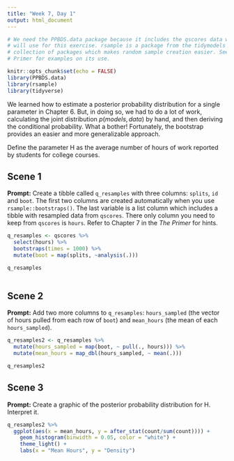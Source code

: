 ```yaml
---
title: "Week 7, Day 1"
output: html_document
---
```


```r
# We need the PPBDS.data package because it includes the qscores data which we
# will use for this exercise. rsample is a package from the tidymodels
# collection of packages which makes random sample creation easier. See The
# Primer for examples on its use.

knitr::opts_chunk$set(echo = FALSE)
library(PPBDS.data)
library(rsample)
library(tidyverse)
```

We learned how to estimate a posterior probability distribution for a single parameter in Chapter 6. But, in doing so, we had to do a lot of work, calculating the joint distribution 
$p(models, data)$ by hand, and then deriving the conditional probability. What a bother! Fortunately, the bootstrap provides an easier and more generalizable approach.

Define the parameter H as the average number of hours of work reported by students for college courses. 


## Scene 1

**Prompt:** Create a tibble called `q_resamples` with three columns: `splits`, `id` and `boot`.  The first two columns are created automatically when you use `rsample::bootstraps()`. The last variable is a list column which includes a tibble with resampled data from `qscores`. There only column you need to keep from `qscores` is `hours`. Refer to Chapter 7 in the *The Primer* for hints.
```r
q_resamples <- qscores %>%
  select(hours) %>%
  bootstraps(times = 1000) %>%
  mutate(boot = map(splits, ~analysis(.)))

q_resamples
  
```



## Scene 2

**Prompt:** Add two more columns to `q_resamples`: `hours_sampled` (the vector of hours pulled from each row of `boot`) and `mean_hours` (the mean of each `hours_sampled`). 
```r
q_resamples2 <- q_resamples %>%
  mutate(hours_sampled = map(boot, ~ pull(., hours))) %>%
  mutate(mean_hours = map_dbl(hours_sampled, ~ mean(.)))

q_resamples2
```


## Scene 3

**Prompt:** Create a graphic of the posterior probability distribution for H. Interpret it.
```r
q_resamples2 %>%
  ggplot(aes(x = mean_hours, y = after_stat(count/sum(count)))) + 
    geom_histogram(binwidth = 0.05, color = "white") +
    theme_light() +
    labs(x = "Mean Hours", y = "Density")
```




